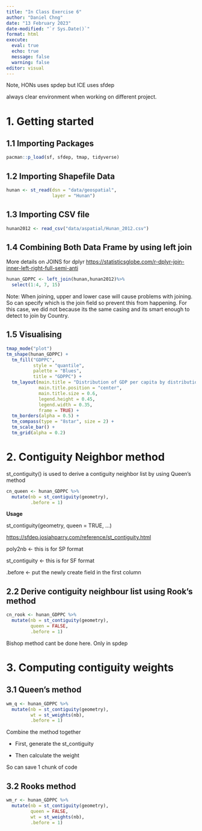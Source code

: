 ```yaml
---
title: "In Class Exercise 6"
author: "Daniel Chng"
date: "13 February 2023"
date-modified: "`r Sys.Date()`"
format: html
execute: 
  eval: true
  echo: true
  message: false
  warning: false
editor: visual
---
```


::: callout-note
Note, HONs uses spdep but ICE uses sfdep

always clear environment when working on different project.
:::

# 1. Getting started

## 1.1 Importing Packages

```r
pacman::p_load(sf, sfdep, tmap, tidyverse)
```

## 1.2 Importing Shapefile Data

```r
hunan <- st_read(dsn = "data/geospatial", 
                 layer = "Hunan")
```

## 1.3 Importing CSV file

```r
hunan2012 <- read_csv("data/aspatial/Hunan_2012.csv")
```

## 1.4 Combining Both Data Frame by using left join

::: callout-note
More details on JOINS for dplyr <https://statisticsglobe.com/r-dplyr-join-inner-left-right-full-semi-anti>
:::

```r
hunan_GDPPC <- left_join(hunan,hunan2012)%>%
  select(1:4, 7, 15)
```

::: callout-note
Note: When joining, upper and lower case will cause problems with joining. So can specify which is the join field so prevent this from happening. For this case, we did not because its the same casing and its smart enough to detect to join by Country.
:::

## 1.5 Visualising

```r
tmap_mode("plot")
tm_shape(hunan_GDPPC) +
  tm_fill("GDPPC",
          style = "quantile",
          palette = "Blues",
          title = "GDPPC") +
  tm_layout(main.title = "Distribution of GDP per capita by distribution",
            main.title.position = "center",
            main.title.size = 0.6,
            legend.height = 0.45,
            legend.width = 0.35,
            frame = TRUE) +
  tm_borders(alpha = 0.5) +
  tm_compass(type = "8star", size = 2) +
  tm_scale_bar() + 
  tm_grid(alpha = 0.2)
```

# 2. Contiguity Neighbor method

::: callout-note
st_contiguity() is used to derive a contiguity neighbor list by using Queen's method
:::

```r
cn_queen <- hunan_GDPPC %>%
  mutate(nb = st_contiguity(geometry),
         .before = 1)
```

::: callout-note
**Usage**

st_contiguity(geometry, queen = TRUE, ...)

<https://sfdep.josiahparry.com/reference/st_contiguity.html>

poly2nb \<- this is for SP format

st_contiguity \<- this is for SF format

.before \<- put the newly create field in the first column
:::

## 2.2 Derive contiguity neighbour list using Rook's method

```r
cn_rook <- hunan_GDPPC %>%
  mutate(nb = st_contiguity(geometry),
         queen = FALSE,
         .before = 1)
```

::: callout-note
Bishop method cant be done here. Only in spdep
:::

# 3. Computing contiguity weights

## 3.1 Queen's method

```r
wm_q <- hunan_GDPPC %>%
  mutate(nb = st_contiguity(geometry),
         wt = st_weights(nb),
         .before = 1)
```

::: callout-note
Combine the method together

-   First, generate the st_contiguity

-   Then calculate the weight

So can save 1 chunk of code
:::

## 3.2 Rooks method

```r
wm_r <- hunan_GDPPC %>%
  mutate(nb = st_contiguity(geometry),
         queen = FALSE,
         wt = st_weights(nb),
         .before = 1)
```
